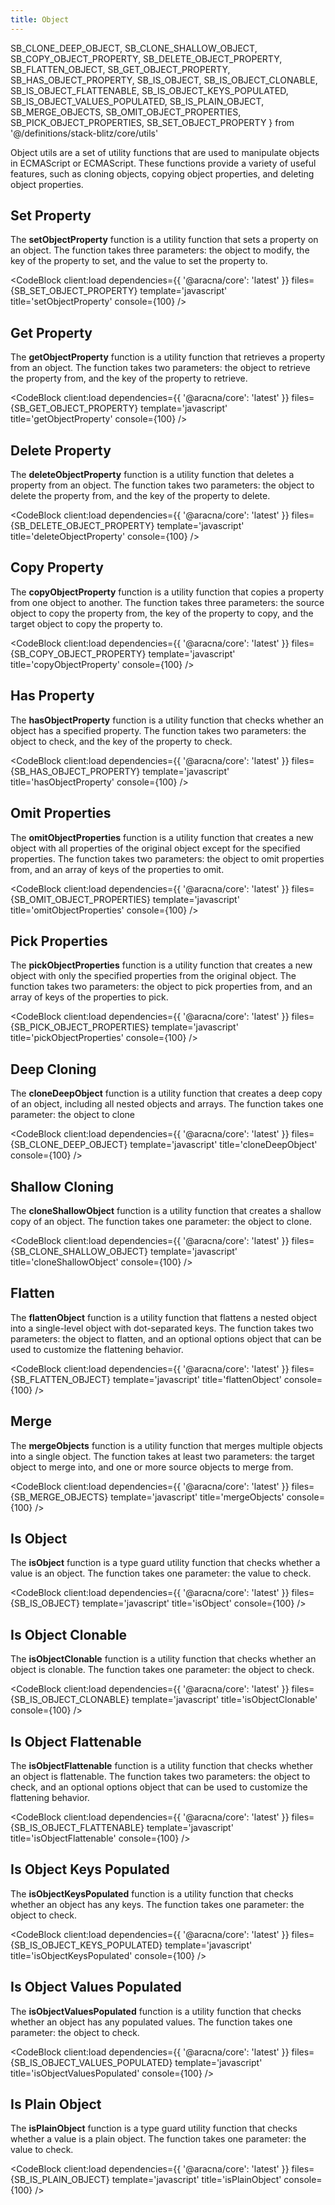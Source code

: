 ```yaml
---
title: Object
---
```


  SB_CLONE_DEEP_OBJECT,
  SB_CLONE_SHALLOW_OBJECT,
  SB_COPY_OBJECT_PROPERTY,
  SB_DELETE_OBJECT_PROPERTY,
  SB_FLATTEN_OBJECT,
  SB_GET_OBJECT_PROPERTY,
  SB_HAS_OBJECT_PROPERTY,
  SB_IS_OBJECT,
  SB_IS_OBJECT_CLONABLE,
  SB_IS_OBJECT_FLATTENABLE,
  SB_IS_OBJECT_KEYS_POPULATED,
  SB_IS_OBJECT_VALUES_POPULATED,
  SB_IS_PLAIN_OBJECT,
  SB_MERGE_OBJECTS,
  SB_OMIT_OBJECT_PROPERTIES,
  SB_PICK_OBJECT_PROPERTIES,
  SB_SET_OBJECT_PROPERTY
} from '@/definitions/stack-blitz/core/utils'

Object utils are a set of utility functions that are used to manipulate objects in ECMAScript or ECMAScript. These functions provide a variety of useful features, such as cloning objects, copying object properties, and deleting object properties.

## Set Property

The **setObjectProperty** function is a utility function that sets a property on an object. The function takes three parameters: the object to modify, the key of the property to set, and the value to set the property to.

<CodeBlock
  client:load
  dependencies={{ '@aracna/core': 'latest' }}
  files={SB_SET_OBJECT_PROPERTY}
  template='javascript'
  title='setObjectProperty'
  console={100}
/>

## Get Property

The **getObjectProperty** function is a utility function that retrieves a property from an object. The function takes two parameters: the object to retrieve the property from, and the key of the property to retrieve.

<CodeBlock
  client:load
  dependencies={{ '@aracna/core': 'latest' }}
  files={SB_GET_OBJECT_PROPERTY}
  template='javascript'
  title='getObjectProperty'
  console={100}
/>

## Delete Property

The **deleteObjectProperty** function is a utility function that deletes a property from an object. The function takes two parameters: the object to delete the property from, and the key of the property to delete.

<CodeBlock
  client:load
  dependencies={{ '@aracna/core': 'latest' }}
  files={SB_DELETE_OBJECT_PROPERTY}
  template='javascript'
  title='deleteObjectProperty'
  console={100}
/>

## Copy Property

The **copyObjectProperty** function is a utility function that copies a property from one object to another. The function takes three parameters: the source object to copy the property from, the key of the property to copy, and the target object to copy the property to.

<CodeBlock
  client:load
  dependencies={{ '@aracna/core': 'latest' }}
  files={SB_COPY_OBJECT_PROPERTY}
  template='javascript'
  title='copyObjectProperty'
  console={100}
/>

## Has Property

The **hasObjectProperty** function is a utility function that checks whether an object has a specified property. The function takes two parameters: the object to check, and the key of the property to check.

<CodeBlock
  client:load
  dependencies={{ '@aracna/core': 'latest' }}
  files={SB_HAS_OBJECT_PROPERTY}
  template='javascript'
  title='hasObjectProperty'
  console={100}
/>

## Omit Properties

The **omitObjectProperties** function is a utility function that creates a new object with all properties of the original object except for the specified properties. The function takes two parameters: the object to omit properties from, and an array of keys of the properties to omit.

<CodeBlock
  client:load
  dependencies={{ '@aracna/core': 'latest' }}
  files={SB_OMIT_OBJECT_PROPERTIES}
  template='javascript'
  title='omitObjectProperties'
  console={100}
/>

## Pick Properties

The **pickObjectProperties** function is a utility function that creates a new object with only the specified properties from the original object. The function takes two parameters: the object to pick properties from, and an array of keys of the properties to pick.

<CodeBlock
  client:load
  dependencies={{ '@aracna/core': 'latest' }}
  files={SB_PICK_OBJECT_PROPERTIES}
  template='javascript'
  title='pickObjectProperties'
  console={100}
/>

## Deep Cloning

The **cloneDeepObject** function is a utility function that creates a deep copy of an object, including all nested objects and arrays. The function takes one parameter: the object to clone

<CodeBlock client:load dependencies={{ '@aracna/core': 'latest' }} files={SB_CLONE_DEEP_OBJECT} template='javascript' title='cloneDeepObject' console={100} />

## Shallow Cloning

The **cloneShallowObject** function is a utility function that creates a shallow copy of an object. The function takes one parameter: the object to clone.

<CodeBlock
  client:load
  dependencies={{ '@aracna/core': 'latest' }}
  files={SB_CLONE_SHALLOW_OBJECT}
  template='javascript'
  title='cloneShallowObject'
  console={100}
/>

## Flatten

The **flattenObject** function is a utility function that flattens a nested object into a single-level object with dot-separated keys. The function takes two parameters: the object to flatten, and an optional options object that can be used to customize the flattening behavior.

<CodeBlock client:load dependencies={{ '@aracna/core': 'latest' }} files={SB_FLATTEN_OBJECT} template='javascript' title='flattenObject' console={100} />

## Merge

The **mergeObjects** function is a utility function that merges multiple objects into a single object. The function takes at least two parameters: the target object to merge into, and one or more source objects to merge from.

<CodeBlock client:load dependencies={{ '@aracna/core': 'latest' }} files={SB_MERGE_OBJECTS} template='javascript' title='mergeObjects' console={100} />

## Is Object

The **isObject** function is a type guard utility function that checks whether a value is an object. The function takes one parameter: the value to check.

<CodeBlock client:load dependencies={{ '@aracna/core': 'latest' }} files={SB_IS_OBJECT} template='javascript' title='isObject' console={100} />

## Is Object Clonable

The **isObjectClonable** function is a utility function that checks whether an object is clonable. The function takes one parameter: the object to check.

<CodeBlock client:load dependencies={{ '@aracna/core': 'latest' }} files={SB_IS_OBJECT_CLONABLE} template='javascript' title='isObjectClonable' console={100} />

## Is Object Flattenable

The **isObjectFlattenable** function is a utility function that checks whether an object is flattenable. The function takes two parameters: the object to check, and an optional options object that can be used to customize the flattening behavior.

<CodeBlock
  client:load
  dependencies={{ '@aracna/core': 'latest' }}
  files={SB_IS_OBJECT_FLATTENABLE}
  template='javascript'
  title='isObjectFlattenable'
  console={100}
/>

## Is Object Keys Populated

The **isObjectKeysPopulated** function is a utility function that checks whether an object has any keys. The function takes one parameter: the object to check.

<CodeBlock
  client:load
  dependencies={{ '@aracna/core': 'latest' }}
  files={SB_IS_OBJECT_KEYS_POPULATED}
  template='javascript'
  title='isObjectKeysPopulated'
  console={100}
/>

## Is Object Values Populated

The **isObjectValuesPopulated** function is a utility function that checks whether an object has any populated values. The function takes one parameter: the object to check.

<CodeBlock
  client:load
  dependencies={{ '@aracna/core': 'latest' }}
  files={SB_IS_OBJECT_VALUES_POPULATED}
  template='javascript'
  title='isObjectValuesPopulated'
  console={100}
/>

## Is Plain Object

The **isPlainObject** function is a type guard utility function that checks whether a value is a plain object. The function takes one parameter: the value to check.

<CodeBlock client:load dependencies={{ '@aracna/core': 'latest' }} files={SB_IS_PLAIN_OBJECT} template='javascript' title='isPlainObject' console={100} />
